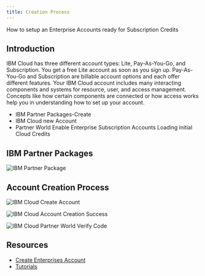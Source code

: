 ```yaml
---
title: Creation Process
---
```



<PageDescription>

How to setup an Enterprise Accounts ready for Subscription Credits

</PageDescription>

## Introduction

IBM Cloud has three different account types: Lite, Pay-As-You-Go, and Subscription. You get a free Lite account as soon as you sign up. Pay-As-You-Go and Subscription are billable account options and each offer different features.
Your IBM Cloud account includes many interacting components and systems for resource, user, and access management. Concepts like how certain components are connected or how access works help you in understanding how to set up your account.
  
  - IBM Partner Packages-Create 
  - IBM Cloud new Account
  - Partner World 
       Enable Enterprise Subscription Accounts
       Loading initial Cloud Credits

## IBM Partner Packages

![IBM Partner Package](images/PartnerPackage.png)

## Account Creation Process

![IBM Cloud Create Account](images/CreateAccount.png)

![IBM Cloud Account Creation Success](images/AccountSuccess.png)

![IBM Cloud Partner World Verify Code](images/VerifyCode.png)




## Resources

- [Create Enterprises Account](https://cloud.ibm.com/docs/account?topic=account-create-enterprise)
- [Tutorials](https://cloud.ibm.com/docs/account?topic=account-enterprise-tutorial)